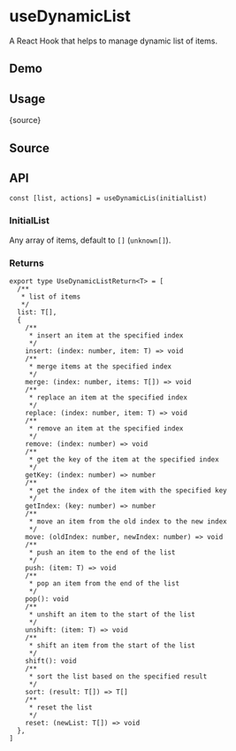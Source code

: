 # useDynamicList


<HooksType category="ProUtilities" />

A React Hook that helps to manage dynamic list of items.

## Demo


<App />

## Usage


<RawCode>{source}</RawCode>

## Source


<Source />

## API

```tsx
const [list, actions] = useDynamicLis(initialList)
```

### InitialList

Any array of items, default to `[]` (`unknown[]`).

### Returns

```tsx
export type UseDynamicListReturn<T> = [
  /**
   * list of items
   */
  list: T[],
  {
    /**
     * insert an item at the specified index
     */
    insert: (index: number, item: T) => void
    /**
     * merge items at the specified index
     */
    merge: (index: number, items: T[]) => void
    /**
     * replace an item at the specified index
     */
    replace: (index: number, item: T) => void
    /**
     * remove an item at the specified index
     */
    remove: (index: number) => void
    /**
     * get the key of the item at the specified index
     */
    getKey: (index: number) => number
    /**
     * get the index of the item with the specified key
     */
    getIndex: (key: number) => number
    /**
     * move an item from the old index to the new index
     */
    move: (oldIndex: number, newIndex: number) => void
    /**
     * push an item to the end of the list
     */
    push: (item: T) => void
    /**
     * pop an item from the end of the list
     */
    pop(): void
    /**
     * unshift an item to the start of the list
     */
    unshift: (item: T) => void
    /**
     * shift an item from the start of the list
     */
    shift(): void
    /**
     * sort the list based on the specified result
     */
    sort: (result: T[]) => T[]
    /**
     * reset the list
     */
    reset: (newList: T[]) => void
  },
]
```

